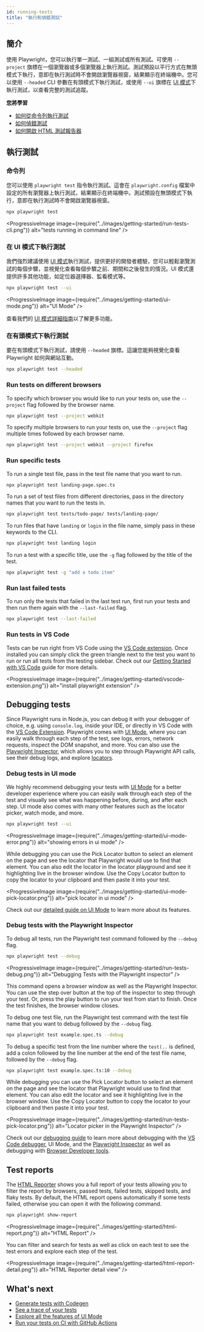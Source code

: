 ```yaml
---
id: running-tests
title: "執行和偵錯測試"
---
```


## 簡介

使用 Playwright，您可以執行單一測試、一組測試或所有測試。可使用 `--project` 旗標在一個瀏覽器或多個瀏覽器上執行測試。測試預設以平行方式在無頭模式下執行，意即在執行測試時不會開啟瀏覽器視窗，結果顯示在終端機中。您可以使用 `--headed` CLI 參數在有頭模式下執行測試，或使用 `--ui` 旗標在 [UI 模式](./test-ui-mode.mdx)下執行測試，以查看完整的測試追蹤。

**您將學習**
- [如何從命令列執行測試](/running-tests.mdx#command-line)
- [如何偵錯測試](/running-tests.mdx#debugging-tests)
- [如何開啟 HTML 測試報告器](/running-tests.mdx#test-reports)

## 執行測試

### 命令列

您可以使用 `playwright test` 指令執行測試。這會在 `playwright.config` 檔案中設定的所有瀏覽器上執行測試，結果顯示在終端機中。測試預設在無頭模式下執行，意即在執行測試時不會開啟瀏覽器視窗。

```bash
npx playwright test
```

<ProgressiveImage image={require("../images/getting-started/run-tests-cli.png")} alt="tests running in command line" />

### 在 UI 模式下執行測試

我們強烈建議使用 [UI 模式](./test-ui-mode.mdx)執行測試，提供更好的開發者體驗，您可以輕鬆瀏覽測試的每個步驟，並視覺化查看每個步驟之前、期間和之後發生的情況。UI 模式還提供許多其他功能，如定位器選擇器、監看模式等。

```bash
npx playwright test --ui
```

<ProgressiveImage image={require("../images/getting-started/ui-mode.png")} alt="UI Mode" />

查看我們的 [UI 模式詳細指南](./test-ui-mode.mdx)以了解更多功能。

### 在有頭模式下執行測試

要在有頭模式下執行測試，請使用 `--headed` 旗標。這讓您能夠視覺化查看 Playwright 如何與網站互動。

```bash
npx playwright test --headed
```

### Run tests on different browsers

To specify which browser you would like to run your tests on, use the `--project` flag followed by the browser name.

```bash
npx playwright test --project webkit
```

To specify multiple browsers to run your tests on, use the `--project` flag multiple times followed by each browser name.

```bash
npx playwright test --project webkit --project firefox
```

### Run specific tests

To run a single test file, pass in the test file name that you want to run.

```bash
npx playwright test landing-page.spec.ts
```

To run a set of test files from different directories, pass in the directory names that you want to run the tests in.

```bash
npx playwright test tests/todo-page/ tests/landing-page/
```

To run files that have `landing` or `login` in the file name, simply pass in these keywords to the CLI.

```bash
npx playwright test landing login
```

To run a test with a specific title, use the `-g` flag followed by the title of the test.

```bash
npx playwright test -g "add a todo item"
```

### Run last failed tests

To run only the tests that failed in the last test run, first run your tests and then run them again with the `--last-failed` flag.

```bash
npx playwright test --last-failed
```

### Run tests in VS Code

Tests can be run right from VS Code using the [VS Code extension](https://marketplace.visualstudio.com/items?itemName=ms-playwright.playwright). Once installed you can simply click the green triangle next to the test you want to run or run all tests from the testing sidebar. Check out our [Getting Started with VS Code](./getting-started-vscode.mdx) guide for more details.

<ProgressiveImage image={require("../images/getting-started/vscode-extension.png")} alt="install playwright extension" />

## Debugging tests

Since Playwright runs in Node.js, you can debug it with your debugger of choice, e.g. using `console.log`, inside your IDE, or directly in VS Code with the [VS Code Extension](./getting-started-vscode.mdx). Playwright comes with [UI Mode](./test-ui-mode.mdx), where you can easily walk through each step of the test, see logs, errors, network requests, inspect the DOM snapshot, and more. You can also use the [Playwright Inspector](./debug.mdx#playwright-inspector), which allows you to step through Playwright API calls, see their debug logs, and explore [locators](./locators.mdx).

### Debug tests in UI mode

We highly recommend debugging your tests with [UI Mode](./test-ui-mode.mdx) for a better developer experience where you can easily walk through each step of the test and visually see what was happening before, during, and after each step. UI mode also comes with many other features such as the locator picker, watch mode, and more.

```bash
npx playwright test --ui
```

<ProgressiveImage image={require("../images/getting-started/ui-mode-error.png")} alt="showing errors in ui mode" />

While debugging you can use the Pick Locator button to select an element on the page and see the locator that Playwright would use to find that element. You can also edit the locator in the locator playground and see it highlighting live in the browser window. Use the Copy Locator button to copy the locator to your clipboard and then paste it into your test.

<ProgressiveImage image={require("../images/getting-started/ui-mode-pick-locator.png")} alt="pick locator in ui mode" />

Check out our [detailed guide on UI Mode](./test-ui-mode.mdx) to learn more about its features.

### Debug tests with the Playwright Inspector

To debug all tests, run the Playwright test command followed by the `--debug` flag.

```bash
npx playwright test --debug
```

<ProgressiveImage image={require("../images/getting-started/run-tests-debug.png")} alt="Debugging Tests with the Playwright inspector" />

This command opens a browser window as well as the Playwright Inspector. You can use the step over button at the top of the inspector to step through your test. Or, press the play button to run your test from start to finish. Once the test finishes, the browser window closes.

To debug one test file, run the Playwright test command with the test file name that you want to debug followed by the `--debug` flag.

```bash
npx playwright test example.spec.ts --debug
```

To debug a specific test from the line number where the `test(..` is defined, add a colon followed by the line number at the end of the test file name, followed by the `--debug` flag.

```bash
npx playwright test example.spec.ts:10 --debug
```

While debugging you can use the Pick Locator button to select an element on the page and see the locator that Playwright would use to find that element. You can also edit the locator and see it highlighting live in the browser window. Use the Copy Locator button to copy the locator to your clipboard and then paste it into your test.

<ProgressiveImage image={require("../images/getting-started/run-tests-pick-locator.png")} alt="Locator picker in the Playwright Inspector" />

Check out our [debugging guide](./debug.mdx) to learn more about debugging with the [VS Code debugger](./debug.mdx#vs-code-debugger), UI Mode, and the [Playwright Inspector](./debug.mdx#playwright-inspector) as well as debugging with [Browser Developer tools](./debug.mdx#browser-developer-tools).

## Test reports

The [HTML Reporter](./test-reporters.mdx#html-reporter) shows you a full report of your tests allowing you to filter the report by browsers, passed tests, failed tests, skipped tests, and flaky tests. By default, the HTML report opens automatically if some tests failed, otherwise you can open it with the following command.

```bash
npx playwright show-report
```

<ProgressiveImage image={require("../images/getting-started/html-report.png")} alt="HTML Report" />

You can filter and search for tests as well as click on each test to see the test errors and explore each step of the test.

<ProgressiveImage image={require("../images/getting-started/html-report-detail.png")} alt="HTML Reporter detail view" />

## What's next
- [Generate tests with Codegen](./codegen-intro.mdx)
- [See a trace of your tests](./trace-viewer-intro.mdx)
- [Explore all the features of UI Mode](./test-ui-mode.mdx)
- [Run your tests on CI with GitHub Actions](./ci-intro.mdx)


[Accessibility]: /api/class-accessibility.mdx "Accessibility"
[Android]: /api/class-android.mdx "Android"
[AndroidDevice]: /api/class-androiddevice.mdx "AndroidDevice"
[AndroidInput]: /api/class-androidinput.mdx "AndroidInput"
[AndroidSocket]: /api/class-androidsocket.mdx "AndroidSocket"
[AndroidWebView]: /api/class-androidwebview.mdx "AndroidWebView"
[APIRequest]: /api/class-apirequest.mdx "APIRequest"
[APIRequestContext]: /api/class-apirequestcontext.mdx "APIRequestContext"
[APIResponse]: /api/class-apiresponse.mdx "APIResponse"
[APIResponseAssertions]: /api/class-apiresponseassertions.mdx "APIResponseAssertions"
[Browser]: /api/class-browser.mdx "Browser"
[BrowserContext]: /api/class-browsercontext.mdx "BrowserContext"
[BrowserServer]: /api/class-browserserver.mdx "BrowserServer"
[BrowserType]: /api/class-browsertype.mdx "BrowserType"
[CDPSession]: /api/class-cdpsession.mdx "CDPSession"
[Clock]: /api/class-clock.mdx "Clock"
[ConsoleMessage]: /api/class-consolemessage.mdx "ConsoleMessage"
[Coverage]: /api/class-coverage.mdx "Coverage"
[Dialog]: /api/class-dialog.mdx "Dialog"
[Download]: /api/class-download.mdx "Download"
[Electron]: /api/class-electron.mdx "Electron"
[ElectronApplication]: /api/class-electronapplication.mdx "ElectronApplication"
[ElementHandle]: /api/class-elementhandle.mdx "ElementHandle"
[FileChooser]: /api/class-filechooser.mdx "FileChooser"
[Frame]: /api/class-frame.mdx "Frame"
[FrameLocator]: /api/class-framelocator.mdx "FrameLocator"
[GenericAssertions]: /api/class-genericassertions.mdx "GenericAssertions"
[JSHandle]: /api/class-jshandle.mdx "JSHandle"
[Keyboard]: /api/class-keyboard.mdx "Keyboard"
[Locator]: /api/class-locator.mdx "Locator"
[LocatorAssertions]: /api/class-locatorassertions.mdx "LocatorAssertions"
[Logger]: /api/class-logger.mdx "Logger"
[Mouse]: /api/class-mouse.mdx "Mouse"
[Page]: /api/class-page.mdx "Page"
[PageAssertions]: /api/class-pageassertions.mdx "PageAssertions"
[Playwright]: /api/class-playwright.mdx "Playwright"
[PlaywrightAssertions]: /api/class-playwrightassertions.mdx "PlaywrightAssertions"
[Request]: /api/class-request.mdx "Request"
[Response]: /api/class-response.mdx "Response"
[Route]: /api/class-route.mdx "Route"
[Selectors]: /api/class-selectors.mdx "Selectors"
[SnapshotAssertions]: /api/class-snapshotassertions.mdx "SnapshotAssertions"
[TimeoutError]: /api/class-timeouterror.mdx "TimeoutError"
[Touchscreen]: /api/class-touchscreen.mdx "Touchscreen"
[Tracing]: /api/class-tracing.mdx "Tracing"
[Video]: /api/class-video.mdx "Video"
[WebError]: /api/class-weberror.mdx "WebError"
[WebSocket]: /api/class-websocket.mdx "WebSocket"
[WebSocketRoute]: /api/class-websocketroute.mdx "WebSocketRoute"
[Worker]: /api/class-worker.mdx "Worker"
[Fixtures]: /api/class-fixtures.mdx "Fixtures"
[FullConfig]: /api/class-fullconfig.mdx "FullConfig"
[FullProject]: /api/class-fullproject.mdx "FullProject"
[Location]: /api/class-location.mdx "Location"
[Test]: /api/class-test.mdx "Test"
[TestConfig]: /api/class-testconfig.mdx "TestConfig"
[TestInfo]: /api/class-testinfo.mdx "TestInfo"
[TestInfoError]: /api/class-testinfoerror.mdx "TestInfoError"
[TestOptions]: /api/class-testoptions.mdx "TestOptions"
[TestProject]: /api/class-testproject.mdx "TestProject"
[TestStepInfo]: /api/class-teststepinfo.mdx "TestStepInfo"
[WorkerInfo]: /api/class-workerinfo.mdx "WorkerInfo"
[Reporter]: /api/class-reporter.mdx "Reporter"
[Suite]: /api/class-suite.mdx "Suite"
[TestCase]: /api/class-testcase.mdx "TestCase"
[TestError]: /api/class-testerror.mdx "TestError"
[TestResult]: /api/class-testresult.mdx "TestResult"
[TestStep]: /api/class-teststep.mdx "TestStep"
[Element]: https://developer.mozilla.org/en-US/docs/Web/API/element "Element"
[EvaluationArgument]: /evaluating.mdx#evaluation-argument "EvaluationArgument"
[Promise]: https://developer.mozilla.org/en-US/docs/Web/JavaScript/Reference/Global_Objects/Promise "Promise"
[iterator]: https://developer.mozilla.org/en-US/docs/Web/JavaScript/Reference/Iteration_protocols "Iterator"
[origin]: https://developer.mozilla.org/en-US/docs/Glossary/Origin "Origin"
[selector]: https://developer.mozilla.org/en-US/docs/Web/CSS/CSS_Selectors "selector"
[Serializable]: https://developer.mozilla.org/en-US/docs/Web/JavaScript/Reference/Global_Objects/JSON/stringify#Description "Serializable"
[UIEvent.detail]: https://developer.mozilla.org/en-US/docs/Web/API/UIEvent/detail "UIEvent.detail"
[UnixTime]: https://en.wikipedia.org/wiki/Unix_time "Unix Time"
[xpath]: https://developer.mozilla.org/en-US/docs/Web/XPath "xpath"

[Array]: https://developer.mozilla.org/en-US/docs/Web/JavaScript/Reference/Global_Objects/Array "Array"
[boolean]: https://developer.mozilla.org/en-US/docs/Web/JavaScript/Data_structures#Boolean_type "Boolean"
[Buffer]: https://nodejs.org/api/buffer.html#buffer_class_buffer "Buffer"
[ChildProcess]: https://nodejs.org/api/child_process.html "ChildProcess"
[Date]: https://developer.mozilla.org/en-US/docs/Web/JavaScript/Reference/Global_Objects/Date "Date"
[Error]: https://nodejs.org/api/errors.html#errors_class_error "Error"
[EventEmitter]: https://nodejs.org/api/events.html#events_class_eventemitter "EventEmitter"
[function]: https://developer.mozilla.org/en-US/docs/Web/JavaScript/Reference/Global_Objects/Function "Function"
[FormData]: https://developer.mozilla.org/en-US/docs/Web/API/FormData "FormData"
[Map]: https://developer.mozilla.org/en-US/docs/Web/JavaScript/Reference/Global_Objects/Map "Map"
[Metadata]: https://developer.mozilla.org/en-US/docs/Web/JavaScript/Reference/Global_Objects/Object "Object&lt;string, any&gt;"
[null]: https://developer.mozilla.org/en-US/docs/Web/JavaScript/Reference/Global_Objects/null "null"
[number]: https://developer.mozilla.org/en-US/docs/Web/JavaScript/Data_structures#Number_type "Number"
[Object]: https://developer.mozilla.org/en-US/docs/Web/JavaScript/Reference/Global_Objects/Object "Object"
[Promise]: https://developer.mozilla.org/en-US/docs/Web/JavaScript/Reference/Global_Objects/Promise "Promise"
[Readable]: https://nodejs.org/api/stream.html#stream_class_stream_readable "Readable"
[ReadStream]: https://nodejs.org/api/fs.html#class-fsreadstream "ReadStream"
[RegExp]: https://developer.mozilla.org/en-US/docs/Web/JavaScript/Reference/Global_Objects/RegExp "RegExp"
[string]: https://developer.mozilla.org/en-US/docs/Web/JavaScript/Data_structures#String_type "string"
[void]: https://developer.mozilla.org/en-US/docs/Web/JavaScript/Reference/Global_Objects/undefined "void"
[URL]: https://nodejs.org/api/url.html "URL"
[URLSearchParams]: https://developer.mozilla.org/en-US/docs/Web/API/URLSearchParams "URLSearchParams"

[all available image tags]: https://mcr.microsoft.com/en-us/product/playwright/about "all available image tags"
[Microsoft Artifact Registry]: https://mcr.microsoft.com/en-us/product/playwright/about "Microsoft Artifact Registry"
[Dockerfile.noble]: https://github.com/microsoft/playwright/blob/main/utils/docker/Dockerfile.noble "Dockerfile.noble"
